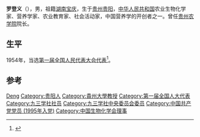 '''罗登义'''（{{bd|1906年|4月15日|2000年|8月17日}}），男，祖籍[[湖南省|湖南]][[宝庆县|宝庆]]，生于[[贵州|贵州]][[贵阳|贵阳]]，[[中华人民共和国|中华人民共和国]]农业生物化学家、营养学家、农业教育家、社会活动家，中国营养学的开创者之一。曾任[[贵州农学院|贵州农学院]]院长。

== 生平 ==
1954年，当选[[第一届全国人民代表大会代表名单|第一届全国人民代表大会代表]]<ref>{{cite book|author=全国人民代表大会常务委员会办公厅|title=中华人民共和国第一届全国人民代表大会代表名单|year=1955年|publisher=全国人民代表大会常务委员会办公厅|url=http://book.ucdrs.superlib.net/views/specific/2929/bookDetail.jsp?dxNumber=000005772167&d=546843D0AE2464CD1C95896344A85614&fenlei=04070402|access-date=2015-01-28|archive-date=2019-01-24|archive-url=https://web.archive.org/web/20190124105450/http://book.ucdrs.superlib.net/views/specific/2929/bookDetail.jsp?dxNumber=000005772167&d=546843D0AE2464CD1C95896344A85614&fenlei=04070402|dead-url=no}}</ref>。

== 参考 ==
{{reflist}}

{{Navboxes
| title  = 罗登义在[[九三学社|九三学社]]的职务
| list1  =
{{九三学社第四届中央委员会}}
{{九三学社第五届中央委员会}}
{{九三学社第六届中央委员会}}
{{九三学社第七届中央委员会}}
}}
{{Navboxes 
| title  = 罗登义在[[中国生物化学与分子生物学会|中国生物化学与分子生物学会]]的职务
| list1  =
{{中国生物化学会第一届理事会}}
}}
{{Navboxes
| title  = 罗登义在[[中国科学技术协会|中国科学技术协会]]的职务
| list1  =
{{中华人民共和国科学技术协会第一届全国委员会}}
}}

{{Authority control}}
{{DEFAULTSORT:Luo罗}}
[[Category:罗姓|Deng]]
[[Category:贵阳人|Category:贵阳人]]
[[Category:貴州大學教授|Category:貴州大學教授]]
[[Category:第一届全国人大代表|Category:第一届全国人大代表]]
[[Category:九三学社社员|Category:九三学社社员]]
[[Category:九三学社中央委员会委员|Category:九三学社中央委员会委员]]
[[Category:中国共产党党员_(1995年入党)|Category:中国共产党党员 (1995年入党)]]
[[Category:中国生物化学会理事|Category:中国生物化学会理事]]

{{中国政治人物小作品}}